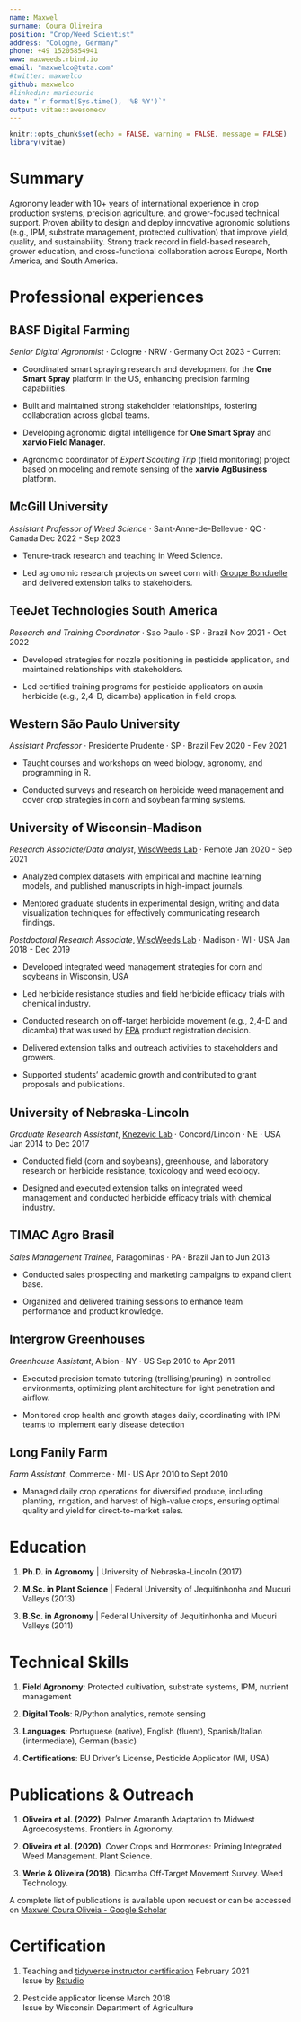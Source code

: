 ```yaml
---
name: Maxwel
surname: Coura Oliveira
position: "Crop/Weed Scientist"
address: "Cologne, Germany"
phone: +49 15205854941
www: maxweeds.rbind.io
email: "maxwelco@tuta.com"
#twitter: maxwelco
github: maxwelco
#linkedin: mariecurie
date: "`r format(Sys.time(), '%B %Y')`"
output: vitae::awesomecv
---
```


```r
knitr::opts_chunk$set(echo = FALSE, warning = FALSE, message = FALSE)
library(vitae)
```

#  Summary

Agronomy leader with 10+ years of international experience in crop production systems, precision agriculture, and grower-focused technical support. Proven ability to design and deploy innovative agronomic solutions (e.g., IPM, substrate management, protected cultivation) that improve yield, quality, and sustainability. Strong track record in field-based research, grower education, and cross-functional collaboration across Europe, North America, and South America. 



# **Professional experiences**

## **BASF Digital Farming**

*Senior Digital Agronomist* · Cologne · NRW · Germany \hfill Oct 2023 - Current

-   Coordinated smart spraying research and development for the **One Smart Spray** platform in the US, enhancing precision farming capabilities.

-   Built and maintained strong stakeholder relationships, fostering collaboration across global teams.

-   Developing agronomic digital intelligence for **One Smart Spray** and **xarvio Field Manager**.

-   Agronomic coordinator of *Expert Scouting Trip* (field monitoring) project based on modeling and remote sensing of the **xarvio AgBusiness** platform.


## **McGill University**

*Assistant Professor of Weed Science* · Saint-Anne-de-Bellevue · QC · Canada \hfill Dec 2022 - Sep 2023

-   Tenure-track research and teaching in Weed Science.

-   Led agronomic research projects on sweet corn with [Groupe Bonduelle](https://www.bonduelle.com/fr/) and delivered extension talks to stakeholders.


## **TeeJet Technologies South America**

*Research and Training Coordinator* · Sao Paulo · SP · Brazil \hfill Nov 2021 - Oct 2022

-   Developed strategies for nozzle positioning in pesticide application, and maintained relationships with stakeholders.

-   Led certified training programs for pesticide applicators on auxin herbicide (e.g., 2,4-D, dicamba) application in field crops. 


## **Western São Paulo University**

*Assistant Professor* · Presidente Prudente · SP · Brazil \hfill Fev 2020 - Fev 2021

-   Taught courses and workshops on weed biology, agronomy, and programming in R.

-   Conducted surveys and research on herbicide weed management and cover crop strategies in corn and soybean farming systems.

## **University of Wisconsin-Madison**

*Research Associate/Data analyst*, [WiscWeeds Lab](http://www.wiscweeds.info/) · Remote \hfill Jan 2020 - Sep 2021

-   Analyzed complex datasets with empirical and machine learning models, and published manuscripts in high-impact journals.

-   Mentored graduate students in experimental design, writing and data visualization techniques for effectively communicating research findings.

*Postdoctoral Research Associate*, [WiscWeeds Lab](http://www.wiscweeds.info/) · Madison · WI · USA \hfill Jan 2018 - Dec 2019

-   Developed integrated weed management strategies for corn and soybeans in Wisconsin, USA

-   Led herbicide resistance studies and field herbicide efficacy trials with chemical industry.

-   Conducted research on off-target herbicide movement (e.g., 2,4-D and dicamba) that was used by [EPA](https://www.epa.gov/) product registration decision.

-   Delivered extension talks and outreach activities to stakeholders and growers.

-   Supported students’ academic growth and contributed to grant proposals and publications.


## **University of Nebraska-Lincoln**

*Graduate Research Assistant*, [Knezevic Lab](https://agronomy.unl.edu/knezevic) · Concord/Lincoln · NE · USA \hfill Jan 2014 to Dec 2017

-   Conducted field (corn and soybeans), greenhouse, and laboratory research on herbicide resistance, toxicology and weed ecology.

-   Designed and executed extension talks on integrated weed management and conducted herbicide efficacy trials with chemical industry.


## **TIMAC Agro Brasil**

*Sales Management Trainee*, Paragominas · PA · Brazil \hfill Jan to Jun 2013

-   Conducted sales prospecting and marketing campaigns to expand client base.

-   Organized and delivered training sessions to enhance team performance and product knowledge.

## **Intergrow Greenhouses**

*Greenhouse Assistant*, Albion · NY · US \hfill Sep 2010 to Apr 2011

-   Executed precision tomato tutoring (trellising/pruning) in controlled environments, optimizing plant architecture for light penetration and airflow.

-   Monitored crop health and growth stages daily, coordinating with IPM teams to implement early disease detection

## **Long Fanily Farm**

*Farm Assistant*, Commerce · MI · US \hfill Apr 2010 to Sept 2010

-   Managed daily crop operations for diversified produce, including planting, irrigation, and harvest of high-value crops, ensuring optimal quality and yield for direct-to-market sales.


# Education

1. **Ph.D. in Agronomy** | University of Nebraska-Lincoln (2017)

1. **M.Sc. in Plant Science** | Federal University of Jequitinhonha and Mucuri Valleys (2013)

1. **B.Sc. in Agronomy** | Federal University of Jequitinhonha and Mucuri Valleys (2011)


# Technical Skills

1. **Field Agronomy**: Protected cultivation, substrate systems, IPM, nutrient management

1. **Digital Tools**: R/Python analytics, remote sensing

1. **Languages**: Portuguese (native), English (fluent), Spanish/Italian (intermediate), German (basic)

1. **Certifications**: EU Driver’s License, Pesticide Applicator (WI, USA)


# Publications & Outreach 

1. **Oliveira et al. (2022)**. Palmer Amaranth Adaptation to Midwest Agroecosystems. Frontiers in Agronomy.

1. **Oliveira et al. (2020)**. Cover Crops and Hormones: Priming Integrated Weed Management. Plant Science.

1. **Werle & Oliveira (2018)**. Dicamba Off-Target Movement Survey. Weed Technology.

A complete list of publications is available upon request or can be accessed on [Maxwel Coura Oliveia - Google Scholar](https://scholar.google.com/citations?view_op=list_works&hl=en&hl=en&user=nwwARKUAAAAJ&sortby=pubdate)


    
# **Certification**

1.   Teaching and [tidyverse instructor certification](https://education.rstudio.com/trainers/people/oliveira+maxwel/) \hfill February 2021\
    Issue by [Rstudio](https://rstudio.com/)

1. Pesticide applicator license \hfill March 2018\
    Issue by Wisconsin Department of Agriculture




